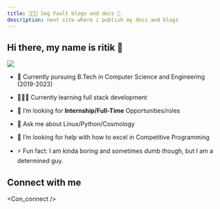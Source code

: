```yaml
---
title: 👨🏻‍💻 Seg Fault blogs and docs 💼
description: next site where i publish my docs and blogs
---
```




## Hi there,  my name is ritik 👋

<img src="profile.jpg" className="dp" ></img>


- 👷 Currently pursuing B.Tech in Computer Science and Engineering (2019-2023)

- 👨🏻‍💻 Currently learning full stack development

- 💼 I’m looking for **Internship/Full-Time** Opportunities/roles

- 💬 Ask me about Linux/Python/Cosmology 

- 🤔 I’m looking for help with how to excel in Competitive Programming

- ⚡ Fun fact: I am kinda boring and sometimes dumb though, but I am a determined guy.


## Connect with me

<Con_connect />



